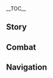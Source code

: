 {{CharacterTabs}}
{{LanguageTabs}}
__TOC__
==Story==
{{VO/Story
|character           = Ororon
|language            = ko
|name                = 올로룬

<!-- Hello -->
|vo_01_01_title      = 첫 만남…
|vo_01_01_subtitle   = Hello
|vo_01_01_file       = VO_{language}{character} Hello.ogg
|vo_01_01_tx         = 안녕, 난 「연기 주인」의 올로룬이야. 야채 장사를 하진 않지만, 선물로 좀 줄게.<br>걱정 마, 무슨 특별한 의도가 있다거나, 너한테서 뭘 얻어내려는 건 아니야. 난 그냥 모든 씨앗이 마지막에 어떤 모습으로 성장하는지 궁금해서 이것저것 심게 된 것뿐이거든. 야채들이 다들 자신을 좋아해 주는 위장 속에서 편안한 말년을 보냈으면 좋겠어
|vo_01_01_rm         = 

<!-- Chats -->
|vo_02_01_title      = 잡담·괴짜
|vo_02_01_subtitle   = Chat: Weirdos
|vo_02_01_file       = VO_{language}{character} Chat - Weirdos.ogg
|vo_02_01_tx         = 연기 주인 사람은 다 괴짜라고? 난 나만 그런 줄 알았는데. 또 누가 있어?
|vo_02_01_rm         = 

|vo_02_02_title      = 잡담·목표
|vo_02_02_subtitle   = Chat: Target
|vo_02_02_file       = VO_{language}{character} Chat - Target.ogg
|vo_02_02_tx         = 누구나 좋아하는 동물이나 야채, 과일 하나쯤은 있어야 돼. 그래야 자신이 어떤 사람이 되고 싶은지 알 수 있거든
|vo_02_02_rm         = 

|vo_02_03_title      = 잡담·연기
|vo_02_03_subtitle   = Chat: Smoke
|vo_02_03_file       = VO_{language}{character} Chat - Smoke.ogg
|vo_02_03_tx         = 모든 연기를 다 통과할 수 있는 건 아니야. 야망이 과하게 크면, 연기에 질식할 수도 있어
|vo_02_03_rm         = 

<!-- Weather -->
|vo_03_01_title      = 비가 올 때…
|vo_03_01_subtitle   = When It Rains
|vo_03_01_file       = VO_{language}{character} When It Rains.ogg
|vo_03_01_tx         = 달리면 옷에 흙탕물이 튈 거고, 날면… 망토가 젖어서 무거워질 거야. 그냥 잠깐 앉아 있을 곳을 찾자
|vo_03_01_rm         = 

|vo_03_02_title      = 번개가 칠 때…
|vo_03_02_subtitle   = When Thunder Strikes
|vo_03_02_file       = VO_{language}{character} When Thunder Strikes.ogg
|vo_03_02_tx         = 번개는 뱀 같아. 번개의 색과 형상으로 점을 보는 사람도 있을까…. 솔직히, 그 사람들의 안전이 좀 걱정돼
|vo_03_02_rm         = 

|vo_03_03_title      = 눈이 올 때…
|vo_03_03_subtitle   = When It Snows
|vo_03_03_file       = VO_{language}{character} When It Snows.ogg
|vo_03_03_tx         = …눈 아래에 무언가가 있어. 녀석들을 깨우지 않게 조심히 가자
|vo_03_03_rm         = 

|vo_03_04_title      = 햇살이 좋을 때…
|vo_03_04_subtitle   = When the Sun Is Out
|vo_03_04_file       = VO_{language}{character} When the Sun Is Out.ogg
|vo_03_04_tx         = 태양은 영원히 타오르는 불이지. 나타 사람들은 태양을 바라보는 걸 두려워하지 않아. 물론, 정말 힘들면 선글라스를 써도 돼
|vo_03_04_rm         = 

|vo_03_05_title      = 사막에 있을 때…
|vo_03_05_subtitle   = In the Desert
|vo_03_05_file       = VO_{language}{character} In the Desert.ogg
|vo_03_05_tx         = 이곳은… 무언가를 재배하기에 좋은 곳은 아니네. 그냥 지나갈까?
|vo_03_05_rm         = 

<!-- Greetings -->
|vo_04_01_title      = 아침 인사…
|vo_04_01_subtitle   = Good Morning
|vo_04_01_file       = VO_{language}{character} Good Morning.ogg
|vo_04_01_tx         = 미안, 눈은 떴지만 아직 잠에서 못 깼어…. 일 얘기는 나중에 하지 않을래?
|vo_04_01_rm         = 

|vo_04_02_title      = 점심 인사…
|vo_04_02_subtitle   = Good Afternoon
|vo_04_02_file       = VO_{language}{character} Good Afternoon.ogg
|vo_04_02_tx         = 위장이 뭔가 먹을 시간이 됐대. 근데 먹고 싶은 게 떠오르질 않네…. 아직 머리는 덜 깼나 봐
|vo_04_02_rm         = 

|vo_04_03_title      = 저녁 인사…
|vo_04_03_subtitle   = Good Evening
|vo_04_03_file       = VO_{language}{character} Good Evening.ogg
|vo_04_03_tx         = 갑자기 뚱룡장 거품 커피가 마시고 싶어졌어, 우유 안 넣은 걸로. 너무 늦었다고? 그럼… 좋은 아침
|vo_04_03_rm         = 

|vo_04_04_title      = 굿나잇…
|vo_04_04_subtitle   = Good Night
|vo_04_04_file       = VO_{language}{character} Good Night.ogg
|vo_04_04_tx         = 이 시간만 되면 머리가 쌩쌩해져. 그래서 억지로 잠을 청하는 건 포기한 지 오래야. 넌 먼저 가서 쉬어. 난 등불을 들고 밭에 무를 좀 보러 갈게
|vo_04_04_rm         = 

<!-- About -->
|vo_05_01_title      = 올로룬 자신에 대해·교류
|vo_05_01_subtitle   = About {character}: Communication
|vo_05_01_file       = VO_{language}{character} About {character} - Communication.ogg
|vo_05_01_tx         = 나도 가끔 내 말이 이해하기 어렵다는 건 알아. 이해하지 못하겠으면 바로 물어봐도 돼, 난 괜찮으니까
|vo_05_01_rm         = 

|vo_05_02_title      = 올로룬 자신에 대해·풀리지 않는 수수께끼
|vo_05_02_subtitle   = About {character}: Unsolved Mystery
|vo_05_02_quest      = The Rainbow Destined to Burn
|vo_05_02_friendship = 4
|vo_05_02_file       = VO_{language}{character} About {character} - Unsolved Mystery.ogg
|vo_05_02_tx         = 내가 어디에서 왔는지 모르지만, 딱히 궁금하지는 않아…. 그보다는 내가 어디로 가야 하는지를 더 알고 싶어
|vo_05_02_rm         = 

<!-- About Us -->
|vo_06_01_title      = 우리에 대해·사과
|vo_06_01_subtitle   = About Us: Apology
|vo_06_01_quest      = The Rainbow Destined to Burn
|vo_06_01_file       = VO_{language}{character} About Us - Apology.ogg
|vo_06_01_tx         = 미안… 음… 그러니까, 정말로 미안해. 만나자마자 속이고, 정말 나쁜 인상을 줬지. 이유는 이미 다 말했지만, 그 말에 절대 거짓은 없어. 받아주지 않는다 해도 괜찮아. 내가 최대한… 네 앞에 나타나지 않으면 되니까…
|vo_06_01_rm         = 

|vo_06_02_title      = 우리에 대해·답례
|vo_06_02_subtitle   = About Us: Thank-You Gifts
|vo_06_02_quest      = The Rainbow Destined to Burn
|vo_06_02_friendship = 6
|vo_06_02_file       = VO_{language}{character} About Us - Thank-You Gifts.ogg
|vo_06_02_tx         = 여기 「새벽 네 시」의 뚱룡장이랑 「머리보다 큰」 마몬치요, 「지난주까진 제일 달콤했던」 꿀… 그리고… 아, 「카쿠쿠 무료 진찰권」도 있어.<br>왜 의아한 표정을 지어? 다 선물이야, 받아줘. 너에게 도움을 받았는데 넌 딱히 부족한 게 없어 보여서, 어쩔 수 없이 내가 좋아하는 걸로 준비했어.<br>카쿠쿠가 누구냐고? 카쿠쿠는 용이야. 언제 한 번 소개해 줄게
|vo_06_02_rm         = 

<!-- Miscellany I -->
|vo_07_01_title      = 「신의 눈」에 대해…
|vo_07_01_subtitle   = About the [[Vision]]
|vo_07_01_friendship = 4
|vo_07_01_file       = VO_{language}{character} About the Vision.ogg
|vo_07_01_tx         = 작물이 번개를 맞으면 더 잘 자란다는 소문을 들었어. 그래서 밭에서 「신의 눈」을 사용해 봤는데, 안타깝게도 양배추와 토마토 모두 좋아하지 않아서 더 해 보지는 않았어
|vo_07_01_rm         = 

|vo_07_02_title      = 하고 싶은 이야기…
|vo_07_02_subtitle   = Something to Share
|vo_07_02_file       = VO_{language}{character} Something to Share.ogg
|vo_07_02_tx         = 삶의 지혜를 하나 알려줄게. 맨 처음으로 의견을 내는 사람은 되지 마. 먼저 맺은 열매가 쉽게 노려지듯이, 가장 먼저 눈에 띄는 사람은 종종 처참하게 패배하거든
|vo_07_02_rm         = 

|vo_07_03_title      = 흥미있는 일…
|vo_07_03_subtitle   = Interesting Things
|vo_07_03_file       = VO_{language}{character} Interesting Things.ogg
|vo_07_03_tx         = 날다람쥐는 사실 하늘에서 활강할 때처럼 항상 안하무인인 건 아니야. 갑자기 날아들어서 네 몸에 달라붙어 있으면 뭐라도 챙겨주고 싶어지거든. 어떤 의미로는 참 교활한 녀석들이라 할 수 있어
|vo_07_03_rm         = 

<!-- About Others -->
|vo_08_01_title      = 실로닌에 대해…
|vo_08_01_subtitle   = About [[Xilonen]]
|vo_08_01_friendship = 4
|vo_08_01_file       = VO_{language}{character} About Xilonen.ogg
|vo_08_01_tx         = 실로닌은 높은 곳, 특히 나무 위를 좋아하는 듯해. 난 나뭇가지에 거꾸로 매달려 있는 게 위에 누워 있는 것보다 스트레스가 풀리던데, 기회가 되면 노하우를 나눠 봐야겠어. 어, 별로야? 다들 세상을 보는 각도를 바꿔보라고 하잖아. 실로닌 같은 발명가라면 더 그래야 하지 않나?
|vo_08_01_rm         = 

|vo_08_02_title      = 키니치에 대해…
|vo_08_02_subtitle   = About [[Kinich]]
|vo_08_02_friendship = 4
|vo_08_02_file       = VO_{language}{character} About Kinich.ogg
|vo_08_02_tx         = 아쥬는 참 흥미로워. 나이가 많은데, 또 나이가 적지. 키니치는 딱 반대야. 나이가 적은데, 또 나이가 많아. 어… 내 말 이해하고 있는 거지?
|vo_08_02_rm         = 

|vo_08_03_title      = 차스카에 대해…
|vo_08_03_subtitle   = About [[Chasca]]
|vo_08_03_friendship = 4
|vo_08_03_file       = VO_{language}{character} About Chasca.ogg
|vo_08_03_tx         = 차스카는 대단하고 또 유명해. 싸우던 사람들도 차스카만 오면 싸움을 멈추고 화기애애하게 악수를 하지. 가장 말이 잘 통하는 녀석은 「무력행사」였구나 싶어. 훌륭한 이름이야
|vo_08_03_rm         = 

|vo_08_04_title      = 이파에 대해…
|vo_08_04_subtitle   = About [[Ifa]]
|vo_08_04_friendship = 4
|vo_08_04_file       = VO_{language}{character} About Ifa.ogg
|vo_08_04_tx         = 이파는 환자를 자주 혼내지만, 사실 용들과 관계가 아주 좋아. 한가할 땐 진료소 앞에서 기타를 치면서, 주위를 둘러싼 용들한테 하나씩 따라 부르게 하지.<br>사실 노래라기보다는 울음소리에 가까워. 나도 지나가다 보면 끼곤 해. 아, 그러니까 용들한테 낀다고
|vo_08_04_rm         = 

|vo_08_05_title      = 시틀라리에 대해…
|vo_08_05_subtitle   = About [[Citlali]]
|vo_08_05_quest      = The Rainbow Destined to Burn
|vo_08_05_friendship = 4
|vo_08_05_file       = VO_{language}{character} About Citlali.ogg
|vo_08_05_tx         = 할머니는 사실 무척 솔직한 사람이야. 기쁜 것도 안 기쁜 것도 전부 드러내지. 자기 감정을 숨기는 데도 능숙하지 못하고 말이야. 너는 할머니와 동년배거나… 더 나이가 많아 보이는데?<br>미안, 무례한 질문 같으니 더는 묻지 않을게. 하지만 정말 그렇다면, 할머니와 자주 대화를 나눠줘. 할머니는 주변에 온통 어린 사람들뿐이라, 네가 있어 주면 정말 기뻐할 거야
|vo_08_05_rm         = 

|vo_08_06_title      = 얀사에 대해…
|vo_08_06_subtitle   = About [[Iansan]]
|vo_08_06_friendship = 4
|vo_08_06_file       = VO_{language}{character} About Iansan.ogg
|vo_08_06_tx         = 불의 신님이 날 잡으러 얀사를 안 보내서 다행이야. 얀사는 곳곳에 이름을 날린 운동 코치인데, 내가 신장은 더 우세할지 몰라도, 얀사에게서 도망칠 수는 없을 거야. 속임수? 그건 너무 많이 쓰면 효과가 떨어져
|vo_08_06_rm         = 

|vo_08_07_title      = 마비카에 대해…
|vo_08_07_subtitle   = About [[Mavuika]]
|vo_08_07_quest      = The Rainbow Destined to Burn
|vo_08_07_friendship = 4
|vo_08_07_file       = VO_{language}{character} About Mavuika.ogg
|vo_08_07_tx         = 나는 불의 신님을 몰랐어.<br>내 말은, 불의 신님이 누구인지는 당연히 알지만, 실제로 대화를 나눠 본 「아는 사이」가 아니었다는 거야. 이전까지 내게 불의 신님은 힘이 각인된 토템 같았어. 모든 상황을 제어하는 상징적 표식이랄까. 그건 제대로 된 이해가 아니었기에, 나는 항상 의문을 품었어.<br>지금은 그 의문이 많이 해소돼서 무척 기뻐. 한편으론 민망하고 부끄럽기도 해…. 그분은 한 번도 길을 잃은 적이 없으시고, 불꽃이 왜 오랫동안 타오르는지 알고 계셨어. 그래서 어떤 상황에서도 불이 꺼지지 않도록 하셨지. 나도… 나타 사람들을 도울 수 있는 존재가 되고 싶어.<br>물론, 불의 신님에 관한 생각은 이게 다가 아니야…. 저번에 연회에서 그분이 녹색 채소를 많이 드시는 걸 봤어. 그것에 대해 이야기도 나눠봤는데, 균형 잡힌 영양 섭취를 좋아하신다더라. 불의 신님은 내 생각보다 훨씬 섬세한 분이셨어
|vo_08_07_rm         = 

|vo_08_08_title      = 「카피타노」에 대해…
|vo_08_08_subtitle   = About [[The Captain]]
|vo_08_08_friendship = 4
|vo_08_08_file       = VO_{language}{character} About The Captain.ogg
|vo_08_08_tx         = 
|vo_08_08_rm         = 

<!-- More About -->
|vo_09_01_title      = 올로룬에 대해 알기·첫 번째
|vo_09_01_subtitle   = More About {character}: I
|vo_09_01_file       = VO_{language}{character} More About {character} - 01.ogg
|vo_09_01_tx         = 안녕, 악수할래? 나타 사람들은 인사할 때 보통 이렇게 격식을 차리진 않지만, 네가 원한다면 해도 좋아. 사실 그냥 멀리서 크게 외치는 정도면 충분해. 나는 청력이 좋으니까 알아챌 수 있어
|vo_09_01_rm         = 

|vo_09_02_title      = 올로룬에 대해 알기·두 번째
|vo_09_02_subtitle   = More About {character}: II
|vo_09_02_friendship = 3
|vo_09_02_file       = VO_{language}{character} More About {character} - 02.ogg
|vo_09_02_tx         = 너는 항상 바빠 보이네, 나도 너처럼 늘 할 일이 있으면 좋겠어. 그런데 또 가끔은 한가로운 시간이 좋기도 해. 사람의 마음은 참 갈대 같다니까. 나 자신도 제어할 수 없다니, 정말 곤란해
|vo_09_02_rm         = 

|vo_09_03_title      = 올로룬에 대해 알기·세 번째
|vo_09_03_subtitle   = More About {character}: III
|vo_09_03_friendship = 4
|vo_09_03_file       = VO_{language}{character} More About {character} - 03.ogg
|vo_09_03_tx         = 낮의 나타는 많이 더워. 그러니까 꼭 필요한 경우가 아니면 나는 저녁에 외출하길 선호해. 밤의 수면을 본 적 있어? 물결이 달빛을 받아 반짝여서 정말 아름다운 장면을 자아내. 하지만 수면이 정말로 깨끗한지는 햇빛 아래서만 확인할 수 있으니, 밤의 어두컴컴한 물은 최대한 피하는 게 좋아
|vo_09_03_rm         = 

|vo_09_04_title      = 올로룬에 대해 알기·네 번째
|vo_09_04_subtitle   = More About {character}: IV
|vo_09_04_quest      = The Rainbow Destined to Burn
|vo_09_04_friendship = 5
|vo_09_04_file       = VO_{language}{character} More About {character} - 04.ogg
|vo_09_04_tx         = 나는 태생적으로 남들보다 강한 영혼 감지 능력을 가지고 있어. 뭐랄까… 사람의 영혼은 마치 변화무쌍한 에너지 덩어리 같아. 만약 세상에 다양한 형태의 꼬마 용 솜사탕이 있다면, 그게 바로 영혼의 모습일 거야. 그리고 네 영혼은 무척 따뜻한, 갓 만든 그런 종류고
|vo_09_04_rm         = 

|vo_09_05_title      = 올로룬에 대해 알기·다섯 번째
|vo_09_05_subtitle   = More About {character}: V
|vo_09_05_quest      = The Rainbow Destined to Burn
|vo_09_05_friendship = 6
|vo_09_05_file       = VO_{language}{character} More About {character} - 05.ogg
|vo_09_05_tx         = 솔직히 나도 나 자신을 잘 모르겠어. 나는 늘 궁금한 게 많아. 갖고 있는 의문이 다 해결도 안 됐는데, 금세 또 새로운 의문이 생기지.<br>특별한 해결 방법은 없는 것 같아…. 그저 최선을 다해 앞으로 나아갈 수밖에. 안 그래?
|vo_09_05_rm         = 

<!-- Miscellany II -->
|vo_10_01_title      = 올로룬의 취미…
|vo_10_01_subtitle   = {character}'s Hobbies
|vo_10_01_file       = VO_{language}{character} Hobbies.ogg
|vo_10_01_tx         = 야채 재배랑 꿀벌레 관찰 빼고? 있어. …당연히 있지. 조금만 시간을 줘. 분명 생각 날 거야
|vo_10_01_rm         = 

|vo_10_02_title      = 올로룬의 고민…
|vo_10_02_subtitle   = {character}'s Troubles
|vo_10_02_file       = VO_{language}{character} Troubles.ogg
|vo_10_02_tx         = 가끔은, 원하는 것과 할 수 있는 것 사이의 괴리감이 정말 크다고 느껴져
|vo_10_02_rm         = 

|vo_10_03_title      = 좋아하는 음식…
|vo_10_03_subtitle   = Favorite Food
|vo_10_03_file       = VO_{language}{character} Favorite Food.ogg
|vo_10_03_tx         = 나는 타코를 먹을 때 아래에 토르티야를 한 장 펼쳐 놔. 그러면 어느 정도 먹고 나서 흘러내린 재료로 새로운 타코를 만들 수 있거든
|vo_10_03_rm         = 

|vo_10_04_title      = 싫어하는 음식…
|vo_10_04_subtitle   = Least Favorite Food
|vo_10_04_quest      = The Rainbow Destined to Burn
|vo_10_04_file       = VO_{language}{character} Least Favorite Food.ogg
|vo_10_04_tx         = 군용 식품… 특히 건빵류. 마치 「카피타노」의 영혼처럼 묵직한 게… 품질은 우수하지만 너무 딱딱해
|vo_10_04_rm         = 

<!-- Receiving a Gift -->
|vo_11_01_title      = 선물 획득·첫 번째
|vo_11_01_subtitle   = Receiving a Gift: I
|vo_11_01_file       = VO_{language}{character} Receiving a Gift - 01.ogg
|vo_11_01_tx         = 대단해, 내가 만든 것보다 훨씬 맛있어
|vo_11_01_rm         = 

|vo_11_02_title      = 선물 획득·두 번째
|vo_11_02_subtitle   = Receiving a Gift: II
|vo_11_02_file       = VO_{language}{character} Receiving a Gift - 02.ogg
|vo_11_02_tx         = 부족하지도 과하지도 않은 딱 알맞은 맛이야
|vo_11_02_rm         = 

|vo_11_03_title      = 선물 획득·세 번째
|vo_11_03_subtitle   = Receiving a Gift: III
|vo_11_03_file       = VO_{language}{character} Receiving a Gift - 03.ogg
|vo_11_03_tx         = 잘 모르겠어…. 예술의 일종이야?
|vo_11_03_rm         = 

<!-- Birthday -->
|vo_12_01_title      = 생일…
|vo_12_01_subtitle   = Birthday
|vo_12_01_file       = VO_{language}{character} Birthday.ogg
|vo_12_01_tx         = 나타에서는 태어난 날이 그 사람의 운명을 결정짓는다는 설이 있어. 만약 그 사람이 어느 영웅과 같은 날에 태어났다면, 그 사람은 영웅의 가호를 받고 그와 동등한 자질을 갖추지.<br>너와 생일이 같은 사람은 분명 엄청난 행운아일 거야. 생일 축하해
|vo_12_01_rm         = 

<!-- Feelings About Ascension -->
|vo_13_01_title      = 돌파의 느낌·기
|vo_13_01_subtitle   = Feelings About Ascension: Intro
|vo_13_01_ascension  = 1
|vo_13_01_file       = VO_{language}{character} Feelings About Ascension - 01.ogg
|vo_13_01_tx         = 방금 나한테 준 거 뭐야? 다시 한번 봐도 될까?
|vo_13_01_rm         = 

|vo_13_02_title      = 돌파의 느낌·승
|vo_13_02_subtitle   = Feelings About Ascension: Building Up
|vo_13_02_ascension  = 2
|vo_13_02_file       = VO_{language}{character} Feelings About Ascension - 02 (Aether).ogg
|vo_13_02_tx         = {{A|VO KO Ororon Feelings About Ascension - 02 (Lumine).ogg}} 너를 선생님이라고 불러야 할까? 고마워, 선생님 {{MC|m=할아버지|f=할머니}}. 덕분에 많이 배웠어
|vo_13_02_rm         = 

|vo_13_03_title      = 돌파의 느낌·전
|vo_13_03_subtitle   = Feelings About Ascension: Climax
|vo_13_03_ascension  = 4
|vo_13_03_file       = VO_{language}{character} Feelings About Ascension - 03.ogg
|vo_13_03_tx         = 몸이 가벼워, 단숨에 더 높은 곳에 뛰어오를 수 있을 거 같아. 하지만 힘 조절을 잘해야겠어, 머리를 부딪히면 아프니까
|vo_13_03_rm         = 

|vo_13_04_title      = 돌파의 느낌·결
|vo_13_04_subtitle   = Feelings About Ascension: Conclusion
|vo_13_04_ascension  = 6
|vo_13_04_file       = VO_{language}{character} Feelings About Ascension - 04.ogg
|vo_13_04_tx         = 아직 죽음의 경계를 엿볼 능력은 안 되지만, 네 덕분에 죽음을 더 멀리 밀어낸 것 같아. 이걸로 내 사리사욕을 채우는 나쁜 짓은 안 할 테니 안심해. 약속할게
|vo_13_04_rm         = 
}}

==Combat==
{{Combat VO
|character           = Ororon
|language            = ko

<!-- Elemental Skill -->
|skill_1_tx          = 너무 멀리 가진 마
|skill_1_rm          = 
|skill_2_tx          = 잘 가
|skill_2_rm          = 
|skill_3_tx          = 방생해 줄게
|skill_3_rm          = 
|skill_4_file        = Elemental Skill 1 04, Elemental Skill 1 05, Elemental Skill 1 06

<!-- Elemental Burst -->
|burst_1_tx          = 가, 넌 자유야
|burst_1_rm          = 
|burst_2_tx          = 자, 모두한테 인사해
|burst_2_rm          = 
|burst_3_tx          = 나 대신 잘 둘러봐 줘
|burst_3_rm          = 

<!-- Sprint Start -->
|sprint-s_1_file     = Sprint Start 01,Sprint Start 02,Sprint Start 03

<!-- Deploying Wind Glider -->
|glider_1_file       = Deploying Wind Glider 01,Deploying Wind Glider 02,Deploying Wind Glider 03

<!-- Opening Treasure Chest -->
|chest_1_tx          = 보물상자를 향한 네 열정이 이들의 생존 환경을 위협하고 있어
|chest_1_rm          = 
|chest_2_tx          = 두드려 보니 맑은 소리가 나, 훌륭한 과실이야
|chest_2_rm          = 
|chest_3_tx          = 조심해, 상자 안에 숨어 있길 좋아하는 용도 있거든. 내향적인 성격인가 봐
|chest_3_rm          = 

<!-- Low HP -->
|low-hp_1_tx         = 더는 못 뛰겠어…
|low-hp_1_rm         = 
|low-hp_2_tx         = 경계해야 해…!
|low-hp_2_rm         = 
|low-hp_3_tx         = 나쁜 징조야
|low-hp_3_rm         = 

<!-- Ally Low HP -->
|ally-low-hp_1_tx    = 의사한테 데려다줄까?
|ally-low-hp_1_rm    = 
|ally-low-hp_2_tx    = 일단 내가 나설게
|ally-low-hp_2_rm    = 

<!-- Fallen -->
|fallen_1_tx         = 먼저 갈게…
|fallen_1_rm         = 
|fallen_2_tx         = 눈앞이 흐릿해…
|fallen_2_rm         = 
|fallen_3_tx         = 존재해선 안 될 목소리가… 들려…
|fallen_3_rm         = 

<!-- Light Hit Taken -->
|hit-l_1_file        = Light Hit Taken 01,Light Hit Taken 02,Light Hit Taken 03,Light Hit Taken 04,Light Hit Taken 05,Light Hit Taken 06

<!-- Heavy Hit Taken -->
|hit-h_1_tx          = 아, 늦었네…
|hit-h_1_rm          = 
|hit-h_2_tx          = 이건 좀…
|hit-h_2_rm          = 
|hit-h_3_file        = Heavy Hit Taken 03,Heavy Hit Taken 04,Heavy Hit Taken 05,Heavy Hit Taken 06

<!-- Joining Party -->
|join_1_tx           = 내가 필요해?
|join_1_rm           = 
|join_2_tx           = 어디 가?
|join_2_rm           = 
|join_3_tx           = 좋은 일인지 나쁜 일인지 먼저 알려주지 않을래?
|join_3_rm           = 

<!-- Character Idles -->
|idle_1_file         =

<!-- Light Attack -->
|atk-l_1_file        = Light Attack 01,Light Attack 02,Light Attack 03,Light Attack 04,Light Attack 05,Light Attack 06,Light Attack 07

<!-- Mid Attack -->
|atk-m_1_file        = Mid Attack 01,Mid Attack 02,Mid Attack 03

<!-- Heavy Attack -->
|atk-h_1_file        = Heavy Attack 01,Heavy Attack 02,Heavy Attack 03

<!-- Climbing -->
|climb_1_file        = Climbing 01,Climbing 02,Climbing 03

<!-- Climbing Breath -->
|climb-b_1_file      = Climbing Breath 01,Climbing Breath 02,Climbing Breath 03

<!-- Jumping -->
|jump_1_file         = Jumping 01,Jumping 02,Jumping 03,Jumping 04,Jumping 05,Jumping 01,Jumping 02,Jumping 01,Jumping 02,Jumping 03,Jumping 04,Jumping 05
|jump_2_file         = Superjump 01
|jump_2_tx           = {{tx}}
|jump_2_rm           = 
|jump_3_file         = Superjump 02
|jump_3_tx           = {{tx}}
|jump_3_rm           = 

<!-- Nightsoul Transmission -->
|nightsoul_1_file = Nightsoul Transmission 01
}}

==Navigation==
{{Character Navbox|VO-KO}}